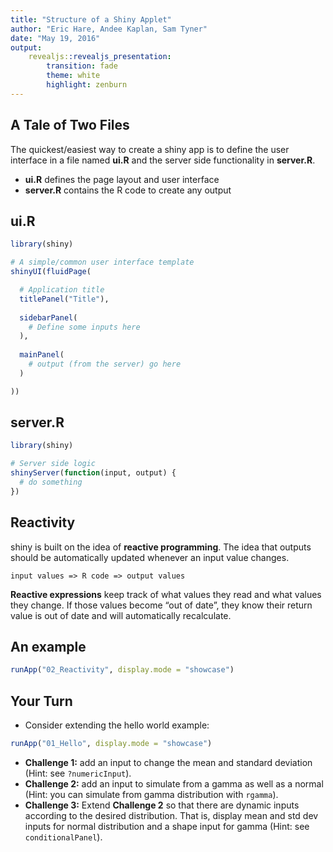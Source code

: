 ```yaml
---
title: "Structure of a Shiny Applet"
author: "Eric Hare, Andee Kaplan, Sam Tyner"
date: "May 19, 2016"
output: 
    revealjs::revealjs_presentation:
        transition: fade
        theme: white
        highlight: zenburn
---
```


## A Tale of Two Files

The quickest/easiest way to create a shiny app is to define the user interface in a file named **ui.R** and the server side functionality in **server.R**.

- **ui.R** defines the page layout and user interface
- **server.R** contains the R code to create any output

## ui.R

```r
library(shiny)

# A simple/common user interface template
shinyUI(fluidPage(

  # Application title
  titlePanel("Title"),
  
  sidebarPanel(
    # Define some inputs here
  ),
  
  mainPanel(
    # output (from the server) go here
  )

))
```

## server.R

```r
library(shiny)

# Server side logic 
shinyServer(function(input, output) {
  # do something
})
```

## Reactivity

shiny is built on the idea of **reactive programming**. The idea that outputs should be automatically updated whenever an input value changes.

```
input values => R code => output values
```

**Reactive expressions** keep track of what values they read and what values they change. If those values become "out of date", they know their return value is out of date and will automatically recalculate.

## An example

```r
runApp("02_Reactivity", display.mode = "showcase")
```

## Your Turn {data-background=#527a7a}

- Consider extending the hello world example:

```r
runApp("01_Hello", display.mode = "showcase")
```

- **Challenge 1:** add an input to change the mean and standard deviation (Hint: see `?numericInput`).
- **Challenge 2:** add an input to simulate from a gamma as well as a normal (Hint: you can simulate from gamma distribution with `rgamma`).
- **Challenge 3:** Extend **Challenge 2** so that there are dynamic inputs according to the desired distribution. That is, display mean and std dev inputs for normal distribution and a shape input for gamma (Hint: see `conditionalPanel`).
